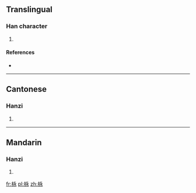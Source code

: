 ==Translingual==

===Han character===
{{Han char|rn=75|rad=木|as=05|sn=9|four=|canj=DINE|ids=⿰[[木]][[永]]}}

# {{defn|Han|sort=木05}}

====References====
* {{Han ref|kx=0521.121|hdz=21189.050|uh=6810|ud=26640}}

----

==Cantonese==

===Hanzi===
{{yue-hanzi|jyut=[[wing5]]|y=wing5}}

# {{defn|lang=yue|sort=木05}}

----

==Mandarin==

===Hanzi===
{{cmn-hanzi|pin=[[yǒng]] ([[yong3]])|wg=yung<sup>3</sup>}}

# {{defn|lang=cmn|sort=木05}}

[[fr:栐]]
[[pl:栐]]
[[zh:栐]]